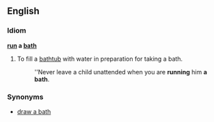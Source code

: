 ==English==

===Idiom===
'''[[run]] a [[bath]]'''

# {{idiom}} To fill a [[bathtub]] with water in preparation for taking a bath.
#: ''Never leave a child unattended when you are '''running''' him '''a bath'''.

===Synonyms===
* [[draw a bath]]